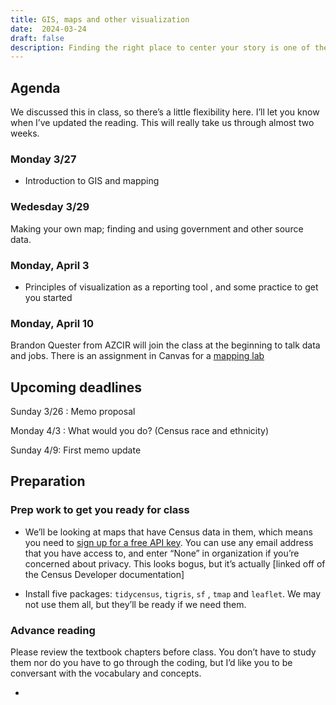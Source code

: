 ```yaml
---
title: GIS, maps and other visualization
date:  2024-03-24
draft: false
description: Finding the right place to center your story is one of the most important first steps in an investigation. Learning how to map data can help.  
--- 
```



## Agenda


We discussed this in class, so there's a little flexibility here. I'll let you know when I've updated the reading.  This will really take us through almost two weeks. 

### Monday 3/27

* Introduction to GIS and mapping

### Wedesday 3/29

Making your own map; finding and using government and other source data.  

### Monday, April 3

* Principles of visualization as a reporting tool , and some practice to get you started

### Monday, April 10

Brandon Quester from AZCIR will join the class at the beginning to talk data and jobs. There is an assignment in Canvas for a [mapping lab](https://cronkitedata.s3.amazonaws.com/rdata/mapping-exercise.html)


## Upcoming deadlines

[Sunday 3/26]{.sked-dates} : Memo proposal

[Monday 4/3]{.sked-dates} : What would you do? (Census race and ethnicity)

[Sunday 4/9]{.sked-dates}: First memo update




## Preparation

### Prep work to get  you ready for class

* We'll be looking at maps that have Census data in them, which means you need to [sign up for a free API key](https://api.census.gov/data/key_signup.html). You can use any email address that you have access to, and enter "None" in organization if you're concerned about privacy. This looks bogus, but it's actually [linked off of the Census Developer documentation]

* Install five packages: `tidycensus`, `tigris`, `sf` , `tmap` and `leaflet`. We may not use them all, but they'll be ready if we need them. 

### Advance reading

Please review the textbook chapters before class. You don't have to study them nor do you have to go through the coding, but I'd like you to be conversant with the vocabulary and concepts. 

* 

 

